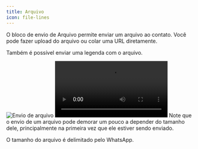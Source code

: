 ```yaml
---
title: Arquivo
icon: file-lines
---
```


O bloco de envio de Arquivo permite enviar um arquivo ao contato. Você pode fazer upload do arquivo ou colar uma URL diretamente.

Também é possível enviar uma legenda com o arquivo.

<Tabs>
  <Tab title="Fluxo">
    <Frame>
      <img
        src="/images/admin/automation/blocks/outputs/file.png"
        alt="Envio de arquivo"
        className="rounded-lg"
      />
    </Frame>
  </Tab>
  <Tab title="Conversa">
    <video
      style={{ maxWidth: '500px' }}
      controls
      autoPlay
      className="rounded-lg"
      src="/images/admin/automation/blocks/outputs/file.mp4"
    ></video>
  </Tab>
</Tabs>

<Note>
  Note que o envio de um arquivo pode demorar um pouco a depender do tamanho dele, principalmente na primeira vez que ele estiver sendo enviado.

  O tamanho do arquivo é delimitado pelo WhatsApp.
</Note>